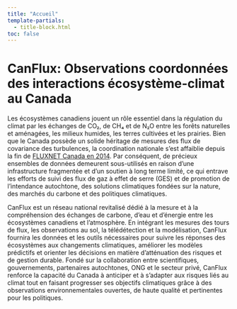 ```yaml
---
title: "Accueil"
template-partials:
  - title-block.html
toc: false
---
```


# CanFlux: Observations coordonnées des interactions écosystème-climat au Canada

Les écosystèmes canadiens jouent un rôle essentiel dans la régulation du climat par les échanges de CO₂, de CH₄ et de N₂O entre les forêts naturelles et aménagées, les milieux humides, les terres cultivées et les prairies. Bien que le Canada possède un solide héritage de mesures des flux de covariance des turbulences, la coordination nationale s'est affaiblie depuis la fin de <a href="https://www.earthdata.nasa.gov/data/catalog/ornl-cloud-fluxnet-canada-1335-1" target="_blank">FLUXNET Canada en 2014<a>. Par conséquent, de précieux ensembles de données demeurent sous-utilisés en raison d'une infrastructure fragmentée et d'un soutien à long terme limité, ce qui entrave les efforts de suivi des flux de gaz à effet de serre (GES) et de promotion de l'intendance autochtone, des solutions climatiques fondées sur la nature, des marchés du carbone et des politiques climatiques.

CanFlux est un réseau national revitalisé dédié à la mesure et à la compréhension des échanges de carbone, d'eau et d'énergie entre les écosystèmes canadiens et l'atmosphère. En intégrant les mesures des tours de flux, les observations au sol, la télédétection et la modélisation, CanFlux fournira les données et les outils nécessaires pour suivre les réponses des écosystèmes aux changements climatiques, améliorer les modèles prédictifs et orienter les décisions en matière d'atténuation des risques et de gestion durable. Fondé sur la collaboration entre scientifiques, gouvernements, partenaires autochtones, ONG et le secteur privé, CanFlux renforce la capacité du Canada à anticiper et à s’adapter aux risques liés au climat tout en faisant progresser ses objectifs climatiques grâce à des observations environnementales ouvertes, de haute qualité et pertinentes pour les politiques.


